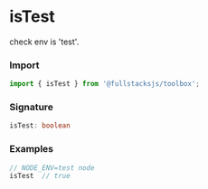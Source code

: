 # isTest

check env is 'test'.

### Import
```typescript copy
import { isTest } from '@fullstacksjs/toolbox';
```

### Signature
```typescript copy
isTest: boolean
```

### Examples
```typescript copy
// NODE_ENV=test node
isTest  // true
```

